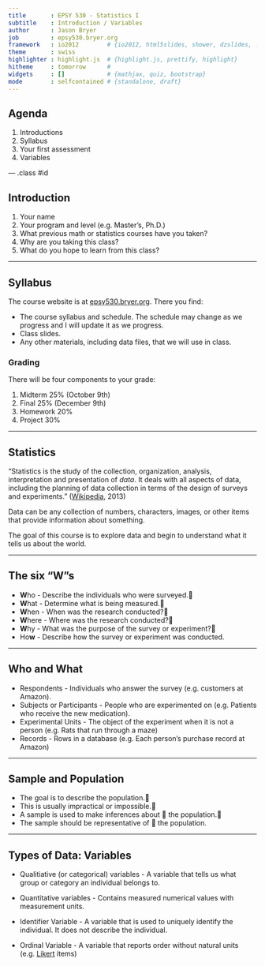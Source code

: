 ```yaml
---
title       : EPSY 530 - Statistics I
subtitle    : Introduction / Variables
author      : Jason Bryer
job         : epsy530.bryer.org
framework   : io2012        # {io2012, html5slides, shower, dzslides, ...}
theme       : swiss
highlighter : highlight.js  # {highlight.js, prettify, highlight}
hitheme     : tomorrow      # 
widgets     : []            # {mathjax, quiz, bootstrap}
mode        : selfcontained # {standalone, draft}
---
```


## Agenda

1. Introductions
2. Syllabus
3. Your first assessment
4. Variables

--- .class #id 

## Introduction

1. Your name
2. Your program and level (e.g. Master's, Ph.D.)
3. What previous math or statistics courses have you taken?
4. Why are you taking this class?
5. What do you hope to learn from this class?

---

## Syllabus

The course website is at [epsy530.bryer.org](http://epsy530.bryer.org). There you find:

* The course syllabus and schedule. The schedule may change as we progress and I will update it as we progress.
* Class slides.
* Any other materials, including data files, that we will use in class.

### Grading

There will be four components to your grade:

1. Midterm 25% (October 9th)
2. Final 25% (December 9th)
3. Homework 20%
4. Project 30%

---

## Statistics

"Statistics is the study of the collection, organization, analysis, interpretation and presentation of *data*. It deals with all aspects of data, including the planning of data collection in terms of the design of surveys and experiments." ([Wikipedia](http://en.wikipedia.org/wiki/Statistics), 2013)

Data can be any collection of numbers, characters, images, or other items that provide information about something.

The goal of this course is to explore data and begin to understand what it tells us about the world.

---

## The six “W”s

* <b>W</b>ho - Describe the individuals who were surveyed.
* <b>W</b>hat - Determine what is being measured.
* <b>W</b>hen - When was the research conducted?
* <b>W</b>here - Where was the research conducted?
* <b>W</b>hy - What was the purpose of the survey or experiment?
* Ho<b>w</b> - Describe how the survey or experiment was conducted.


---

## Who and What
* Respondents - Individuals who answer the survey (e.g. customers at Amazon).
* Subjects or Participants - People who are experimented on (e.g. Patients who receive the new medication).
* Experimental Units - The object of the experiment when it is not a person (e.g. Rats that run through a maze)
* Records - Rows in a database (e.g. Each person’s purchase record at Amazon)

---

## Sample and Population

* The goal is to describe the population.
* This is usually impractical or impossible.
* A sample is used to make inferences about    the population.
* The sample should be representative of    the population.

---

## Types of Data: Variables

* Qualitiative (or categorical) variables - A variable that tells us what group or category an individual belongs to.

* Quantitative variables - Contains measured numerical values with measurement units.

* Identifier Variable - A variable that is used to uniquely identify the individual.  It does not describe the individual.

* Ordinal Variable - A variable that reports order without natural units (e.g. [Likert](http://jason.bryer.org/likert) items)

